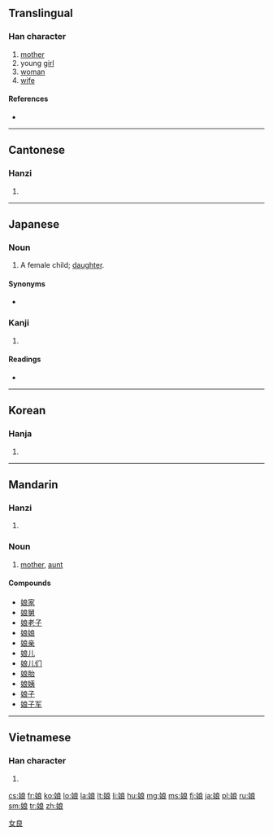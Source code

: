 {{also|孃|嬢}}
==Translingual==
{{stroke order|strokes=10}}

===Han character===
{{Han char|rn=38|rad=女|as=07|sn=10|four=4343<sub>2</sub>|canj=女戈日女 (VIAV)|ids=⿰[[女]][[良]]}}

# [[mother]]
# young [[girl]]
# [[woman]]
# [[wife]]

====References====
* {{Han ref|kx=0262.160|dkj=06304|dj=0529.060|hdz=21054.050|uh=5A18|ud=23064|bh=AE51|bd=44625}}

----

==Cantonese==

===Hanzi===
{{yue-hanzi|jyut=|y=[[neung4]]}}

# {{defn|lang=yue|sort=女07}}

----

==Japanese==

===Noun===
{{ja-noun|k|hira=むすめ|rom=musume}}

# A female child; [[daughter]].

====Synonyms====
* {{l|ja|娘さん}} {{qualifier|polite}}

===Kanji===
{{ja-kanji|grade=c|rs=女07}}

# {{defn|lang=ja|sort=女07}}

====Readings====
* {{ja-readings|on=[[じょう]] (jō)|kun=[[むすめ]] (musume)}}

----

==Korean==

===Hanja===
{{ko-hanja|hangeul=[[낭]]|rv=nang|mr=nang}}

# {{defn|lang=ko|sort=女07}}

[[Category:CJKV simplified characters which already existed as traditional characters|女良]]

----

==Mandarin==

===Hanzi===
{{cmn-hanzi|pin=[[niáng]] ([[niang2]])|wg=[[niang2|niang<sup>2</sup>]]}}

# {{defn|lang=cmn|sort=女07}}

===Noun===
{{head|cmn|noun|sc=Hani}}{{zh-attention|needs inflection template}}

# [[mother]], [[aunt]]

====Compounds====
* [[娘家]]
* [[娘舅]]
* [[娘老子]]
* [[娘娘]]
* [[娘亲]]
* [[娘儿]]
* [[娘儿们]]
* [[娘胎]]
* [[娘姨]]
* [[娘子]]
* [[娘子军]]

----

==Vietnamese==

===Han character===
{{vi-hantu|[[nương]], [[nàng]], [[nường]]|rs=女07}}

# {{defn|lang=vi|sort=女07}}

[[cs:娘]]
[[fr:娘]]
[[ko:娘]]
[[lo:娘]]
[[la:娘]]
[[lt:娘]]
[[li:娘]]
[[hu:娘]]
[[mg:娘]]
[[ms:娘]]
[[fj:娘]]
[[ja:娘]]
[[pl:娘]]
[[ru:娘]]
[[sm:娘]]
[[tr:娘]]
[[zh:娘]]